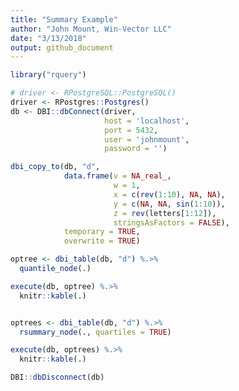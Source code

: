 ```yaml
---
title: "Summary Example"
author: "John Mount, Win-Vector LLC"
date: "3/13/2018"
output: github_document
---
```


```r
library("rquery")

# driver <- RPostgreSQL::PostgreSQL()
driver <- RPostgres::Postgres()
db <- DBI::dbConnect(driver,
                     host = 'localhost',
                     port = 5432,
                     user = 'johnmount',
                     password = '')

dbi_copy_to(db, "d",
            data.frame(v = NA_real_,
                       w = 1,
                       x = c(rev(1:10), NA, NA),
                       y = c(NA, NA, sin(1:10)),
                       z = rev(letters[1:12]),
                       stringsAsFactors = FALSE),
            temporary = TRUE,
            overwrite = TRUE)

optree <- dbi_table(db, "d") %.>%
  quantile_node(.)

execute(db, optree) %.>%
  knitr::kable(.)


optrees <- dbi_table(db, "d") %.>%
  rsummary_node(., quartiles = TRUE)

execute(db, optrees) %.>%
  knitr::kable(.)

DBI::dbDisconnect(db)
```
